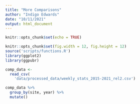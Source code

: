 ```yaml
---
title: "More Comparisons"
author: "Indigo Edwards"
date: "10/11/2021"
output: html_document
---
```


```r
knitr::opts_chunk$set(echo = TRUE)

knitr::opts_chunk$set(fig.width = 12, fig.height = 12)
source('scripts/functions.R')
library(ggplot2)
library(ggpubr)

comp_data <- 
  read_csv(
    'data/processed_data/weekly_stats_2015-2021_rel2.csv')
```

```r
comp_data %>% 
  group_by(site, year) %>% 
  mutate()
```



